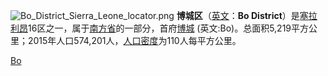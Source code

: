 {{Unreferenced|time=2020-04-03T01:20:37+00:00}}
[[File:Bo_District_Sierra_Leone_locator.png|thumb]]
'''博城区'''（[[英文|英文]]：'''Bo District'''）是[[塞拉利昂|塞拉利昂]]16区之一，属于[[南方省_(塞拉利昂)|南方省]]的一部分，首府[[博城|博城]] (英文:Bo)。总面积5,219平方公里；2015年人口574,201人，[[人口密度|人口密度]]为110人每平方公里。

{{coord|display=title}}
{{SierraLeone-geo-stub}}
{{塞拉利昂大区}}
[[Category:塞拉利昂行政区划|Bo]]